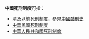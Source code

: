 '''中國死刑制度'''可指：
* 清及以前死刑制度，參見[[中國酷刑史|中國酷刑史]]
* [[中華民國死刑制度|中華民國死刑制度]]
* [[中華人民共和國死刑制度|中華人民共和國死刑制度]]
{{disambiguation|Cat=六字中國相關消歧義}}